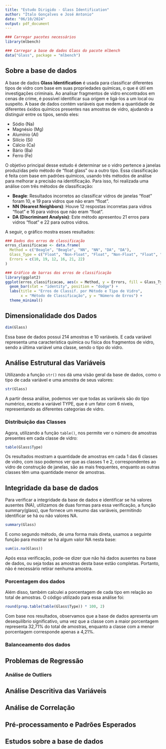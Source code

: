 ```yaml
---
title: "Estudo Dirigido - Glass Identification"
author: "Ítalo Gonçalves e José Antonio"
date: "06/10/2024"
output: pdf_document
---
```


```r
### Carregar pacotes necessários
library(mlbench)

### Carregar a base de dados Glass do pacote mlbench
data("Glass", package = "mlbench")
```

## Sobre a base de dados <!-- Questão 1 -->

A base de dados **Glass Identification** é usada para classificar diferentes tipos de vidro com base em suas propriedades químicas, o que é útil em investigações criminais. Ao analisar fragmentos de vidro encontrados em cenas de crime, é possível identificar sua origem e ligá-los a um local ou suspeito. A base de dados contém variáveis que medem a quantidade de diferentes óxidos químicos presentes nas amostras de vidro, ajudando a distinguir entre os tipos, sendo eles:

- Sódio (Na)
- Magnésio (Mg)
- Alumínio (Al)
- Silício (Si)
- Cálcio (Ca)
- Bário (Ba)
- Ferro (Fe)

O objetivo principal desse estudo é determinar se o vidro pertence a janelas produzidas pelo método de "float glass" ou a outro tipo. Essa classificação é feita com base em padrões químicos, usando três métodos de análise para melhorar a precisão na identificação. Para isso, foi realizada uma análise com três métodos de classificação:

- **Beagle**: Resultados incorretos ao classificar vidros de janelas "float" foram 10, e 19 para vidros que não eram "float".
- **NN (Nearest Neighbors)**: Houve 12 respostas incorretas para vidros "float" e 16 para vidros que não eram "float".
- **DA (Discriminant Analysis)**: Este método apresentou 21 erros para vidros "float" e 22 para outros vidros.

A seguir, o gráfico mostra esses resultados:

```r
### Dados dos erros de classificação
erros_classificacao <- data.frame(
  Method = c("Beagle", "Beagle", "NN", "NN", "DA", "DA"),
  Glass_Type = c("Float", "Non-Float", "Float", "Non-Float", "Float", "Non-Float"),
  Errors = c(10, 19, 12, 16, 21, 22)
)

### Gráfico de barras dos erros de classificação
library(ggplot2)
ggplot(erros_classificacao, aes(x = Method, y = Errors, fill = Glass_Type)) +
  geom_bar(stat = "identity", position = "dodge") +
  labs(title = "Erros de Classif. por Método e Tipo de Vidro",
       x = "Método de Classificação", y = "Número de Erros") +
  theme_minimal()
```


## Dimensionalidade dos Dados <!-- Questão 2 -->

```r
dim(Glass)
```

Essa base de dados possui 214 amostras e 10 variáveis. E cada variável representa uma característica química ou física dos fragmentos de vidro, sendo a última variável uma classe, sendo o tipo do vidro.


## Análise Estrutural das Variáveis <!-- Questão 3 -->

Utilizando a função `str()` nos dá uma visão geral da base de dados, como o tipo de cada variável e uma amostra de seus valores:

```r
str(Glass)
```

A partir dessa análise, podemos ver que todas as variáveis são do tipo numérico, exceto a variável TYPE, que é um fator com 6 níveis, representando as diferentes categorias de vidro.

### Distribuição das Classes 

Agora, utilizando a função `table()`, nos permite ver o número de amostras presentes em cada classe de vidro:

```r
table(Glass$Type)
```

Os resultados mostram a quantidade de amostras em cada 1 das 6 classes de vidro, com isso podemos ver que as classes 1 e 2, correspondentes ao vidro de construção de janelas, são as mais frequentes, enquanto as outras classes têm uma quantidade menor de amostras.


## Integridade da base de dados <!-- Questão 4, 5 e 6 -->

Para verificar a integridade da base de dados e identificar se há valores ausentes (NA), utilizamos de duas formas para essa verificação, a função summary(glass), que fornece um resumo das variáveis, permitindo identificar se há ou não valores NA.

```r
summary(Glass)
```

E como segundo método, de uma forma mais direta, usamos a seguinte função para mostrar se há algum valor NA nesta base:

```r
sum(is.na(Glass))
```

Após  essa verificação, pode-se dizer que não há dados ausentes na base de dados, ou seja todas as amostras desta base estão completas. Portanto, não é necessário retirar nenhuma  amostra.

### Porcentagem dos dados

Além disso, também calculei a porcentagem de cada tipo em relação ao total de amostras. O código utilizado para essa análise foi:

```r
round(prop.table(table(Glass$Type)) * 100, 2)
```

Com base nos resultados, observamos que a base de dados apresenta um desequilíbrio significativo, uma vez que a classe com a maior porcentagem representa 32,71% do total de amostras, enquanto a classe com a menor porcentagem corresponde apenas a 4,21%.


### Balanceamento dos dados



## Problemas de Regressão <!-- Questão 7, 8 e 9 -->



### Análise de Outliers



## Análise Descritiva das Variáveis <!-- Questão 9 e 10 -->



## Análise de Correlação <!-- Questão 11 -->



## Pré-processamento e Padrões Esperados <!-- Questão 12 e 13 -->



## Estudos sobre a base de dados <!-- Questão 14 -->












